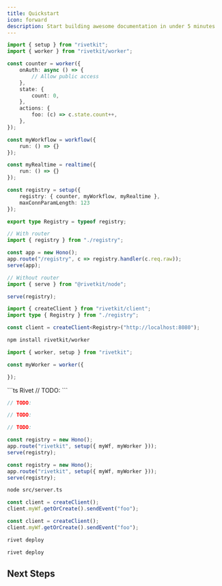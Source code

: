 ```yaml
---
title: Quickstart
icon: forward
description: Start building awesome documentation in under 5 minutes
---
```


```ts registry.ts
import { setup } from "rivetkit";
import { worker } from "rivetkit/worker";

const counter = worker({
	onAuth: async () => {
		// Allow public access
	},
	state: {
		count: 0,
	},
	actions: {
		foo: (c) => c.state.count++,
	},
});

const myWorkflow = workflow({
	run: () => {}
});

const myRealtime = realtime({
	run: () => {}
});

const registry = setup({
	registry: { counter, myWorkflow, myRealtime },
	maxConnParamLength: 123
});

export type Registry = typeof registry;
```

```ts server.ts
// With router
import { registry } from "./registry";

const app = new Hono();
app.route("/registry", c => registry.handler(c.req.raw));
serve(app);

// Without router
import { serve } from "@rivetkit/node";

serve(registry);
```

```ts client.ts
import { createClient } from "rivetkit/client";
import type { Registry } from "./registry";

const client = createClient<Registry>("http://localhost:8080");
```

<Steps>
<Step title="Install">

```sh
npm install rivetkit/worker
```

</Step>
<Step title="Write Worker">

```ts
import { worker, setup } from "rivetkit";

const myWorker = worker({

});
```

</Step>

<Step title="Configure Driver">

<CodeGroup>
```ts Rivet
// TODO:
```

```ts Cloudflare Workers
// TODO:
```

```ts Redis
// TODO:
```

```ts Postgres
// TODO:
```
</CodeGroup>

</Step>

<Step title="Add RivetKit">

<CodeGroup>

```ts Hono
const registry = new Hono();
app.route("rivetkit", setup({ myWf, myWorker }));
serve(registry);
```

```ts Express.js
const registry = new Hono();
app.route("rivetkit", setup({ myWf, myWorker }));
serve(registry);
```

</CodeGroup>

</Step>

<Step title="Run server">

```sh
node src/server.ts
```

</Step>

<Step title="Integrate client">

<CodeGroup>

```ts Node.js
const client = createClient();
client.myWf.getOrCreate().sendEvent("foo");
```

```ts React
const client = createClient();
client.myWf.getOrCreate().sendEvent("foo");
```

</CodeGroup>

</Step>

<Step title="Deploy server">

<CodeGroup>

```sh Rivet
rivet deploy
```

```sh Cloudflare Workers
rivet deploy
```

</CodeGroup>

</Step>

</Steps>


## Next Steps

<CardGroup>
	<Card title="Overview" href="/concepts/overview" icon="square-plus" horizontal={true} />
	<Card title="Interacting with Workers" href="/concepts/interacting-with-workers" icon="square-plus" horizontal={true} />
	<Card title="Actions" href="/concepts/actions" icon="bolt" horizontal={true} />
	<Card title="State" href="/concepts/state" icon="floppy-disk" horizontal={true} />
</CardGroup>

